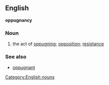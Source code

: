 ==English==
'''oppugnancy'''
===Noun===
#the act of [[oppugning]]; [[opposition]]; [[resistance]]
===See also===
*[[oppugnant]]

[[Category:English nouns]]